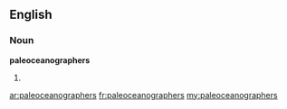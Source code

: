 ==English==

===Noun===
'''paleoceanographers'''

# {{plural of|paleoceanographer}}

[[ar:paleoceanographers]]
[[fr:paleoceanographers]]
[[my:paleoceanographers]]
